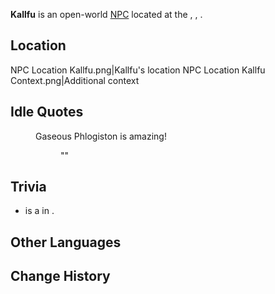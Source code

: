 {{Meta
<!-- Remove this template after adding the missing info -->
|missing_NPC_profile  = yes
}}
{{Character Infobox
|type             = Open-World NPC
|image            = NPC Kallfu.png
|realname         = <!-- Optional, if different from in-game name -->
|deceased         = <!-- Past (for deceased prior to events of the game) or free response -->
|region           = Natlan
|location         = Natlan
|affiliation      = Flower-Feather Clan
|title            = Trainee

|ancestry         = <!-- Clan/family -->
|father           = 
|mother           = 
|spouse           = 
|sibling          = 
|child            = 
|relative         = 

|voiceEN          = 
|voiceCN          = 
|voiceJP          = 
|voiceKR          = 
|dialoguereward   = 
}}
'''Kallfu''' is an open-world [[NPC]] located at the {{Location|Scorchwind Trial Grounds}}, {{Location|Tezcatepetonco Range}}, {{Location|Natlan}}.
<!-- Following a certain dialogue branch for the first time gives the player AMOUNT_AS_WORD [[Item]]. -->

==Location==
<gallery>
NPC Location Kallfu.png|Kallfu's location
NPC Location Kallfu Context.png|Additional context
</gallery>
<!--
==Profile==
Detailed story/lore information goes here.
''(To be added.)''

===Appearance===
Keep appearance section short and concise. Limit to 2 paragraphs with 3-4 sentences each.
''(To be added.)''

==Quests and Events==
{{Quests and Events}}
-->
==Idle Quotes==
{{Dialogue Start}}
:{{DIcon|Idle}} Gaseous Phlogiston is amazing!
::{{A|VO Kallfu 01.ogg}} "{{Tx}}"
{{Dialogue End}}
<!--
==Dialogue==
{{Dialogue Start}}
:''':''' 
:{{DIcon}} 
{{Dialogue End}}
-->
==Trivia==
* {{w|Kalfu}} is a {{w|Lwa|lwa}} in {{w|Haitian Vodou}}.

==Other Languages==
{{Other Languages|default_hidden=1
|en      = Kallfu
|zhs     = 卡力弗
|zhs_rm  = Kǎlìfú
|zht     = 卡力弗
|zht_rm  = Kǎlìfú
|ja      = カリヴ
|ja_rm   = Karivu
|ko      = 칼리푸
|es      = Kallfü
|fr      = Kallfu
|ru      = Калфу
|th      = Kallfu
|vi      = Kallfu
|de      = Kallfu
|id      = Kallfu
|pt      = Khalif
|tr      = Kallfu
|it      = Kallfu
}}

==Change History==
{{Change History|5.2}}
<!--
==References==
{{Reflist}}
-->